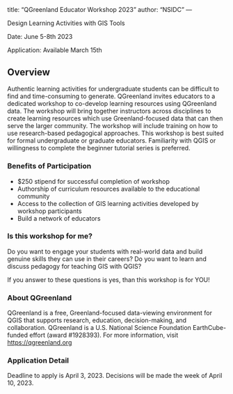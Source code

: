 <!-- vim: set ft=markdown: -->
---
title: "QGreenland Educator Workshop 2023"
author: "NSIDC"
---

Design Learning Activities with GIS Tools

Date: June 5-8th 2023

Application: Available March 15th

## Overview

Authentic learning activities for undergraduate students can be difficult to find and time-consuming to generate. QGreenland invites educators to a dedicated workshop to co-develop learning resources using QGreenland data. The workshop will bring together instructors across disciplines to create learning resources which use Greenland-focused data that can then serve the larger community. The workshop will include training on how to use research-based pedagogical approaches. This workshop is best suited for formal undergraduate or graduate educators. Familiarity with QGIS or willingness to complete the beginner tutorial series is preferred.    

### Benefits of Participation
 - $250 stipend for successful completion of workshop 
 - Authorship of curriculum resources available to the educational community 
 - Access to the collection of GIS learning activities developed by workshop participants 
 - Build a network of educators

### Is this workshop for me?

Do you want to engage your students with real-world data and build genuine skills they can use in their careers?
Do you want to learn and discuss pedagogy for teaching GIS with QGIS?

If you answer to these questions is yes, than this workshop is for YOU!

### About QGreenland 

QGreenland is a free, Greenland-focused data-viewing environment for QGIS that supports research, education, decision-making, and collaboration. QGreenland is a U.S. National Science Foundation EarthCube-funded effort (award #1928393).  For more information, visit [https://qgreenland.org](https://qgreenland.org) 

### Application Detail 

Deadline to apply is April 3, 2023.
Decisions will be made the week of April 10, 2023.  
 
